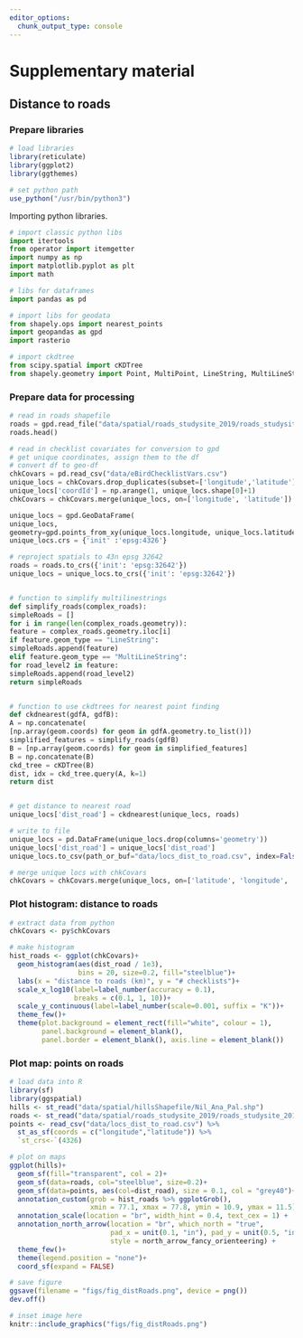 ```yaml
---
editor_options: 
  chunk_output_type: console
---
```


# Supplementary material

## Distance to roads

### Prepare libraries

```r
# load libraries
library(reticulate)
library(ggplot2)
library(ggthemes)

# set python path
use_python("/usr/bin/python3")
```

Importing python libraries.

```python

# import classic python libs
import itertools
from operator import itemgetter
import numpy as np
import matplotlib.pyplot as plt
import math

# libs for dataframes
import pandas as pd

# import libs for geodata
from shapely.ops import nearest_points
import geopandas as gpd
import rasterio

# import ckdtree
from scipy.spatial import cKDTree
from shapely.geometry import Point, MultiPoint, LineString, MultiLineString
```

### Prepare data for processing

```python
# read in roads shapefile
roads = gpd.read_file("data/spatial/roads_studysite_2019/roads_studysite_2019.shp")
roads.head()

# read in checklist covariates for conversion to gpd
# get unique coordinates, assign them to the df
# convert df to geo-df
chkCovars = pd.read_csv("data/eBirdChecklistVars.csv")
unique_locs = chkCovars.drop_duplicates(subset=['longitude','latitude'])[['longitude', 'latitude', 'nSp']]
unique_locs['coordId'] = np.arange(1, unique_locs.shape[0]+1)
chkCovars = chkCovars.merge(unique_locs, on=['longitude', 'latitude'])

unique_locs = gpd.GeoDataFrame(
unique_locs,
geometry=gpd.points_from_xy(unique_locs.longitude, unique_locs.latitude))
unique_locs.crs = {'init' :'epsg:4326'}

# reproject spatials to 43n epsg 32642
roads = roads.to_crs({'init': 'epsg:32642'})
unique_locs = unique_locs.to_crs({'init': 'epsg:32642'})


# function to simplify multilinestrings
def simplify_roads(complex_roads):
simpleRoads = []
for i in range(len(complex_roads.geometry)):
feature = complex_roads.geometry.iloc[i]
if feature.geom_type == "LineString":
simpleRoads.append(feature)
elif feature.geom_type == "MultiLineString":
for road_level2 in feature:
simpleRoads.append(road_level2)
return simpleRoads


# function to use ckdtrees for nearest point finding
def ckdnearest(gdfA, gdfB):
A = np.concatenate(
[np.array(geom.coords) for geom in gdfA.geometry.to_list()])
simplified_features = simplify_roads(gdfB)
B = [np.array(geom.coords) for geom in simplified_features]
B = np.concatenate(B)
ckd_tree = cKDTree(B)
dist, idx = ckd_tree.query(A, k=1)
return dist


# get distance to nearest road
unique_locs['dist_road'] = ckdnearest(unique_locs, roads)

# write to file
unique_locs = pd.DataFrame(unique_locs.drop(columns='geometry'))
unique_locs['dist_road'] = unique_locs['dist_road']
unique_locs.to_csv(path_or_buf="data/locs_dist_to_road.csv", index=False)

# merge unique locs with chkCovars
chkCovars = chkCovars.merge(unique_locs, on=['latitude', 'longitude', 'coordId'])
```

### Plot histogram: distance to roads

```r
# extract data from python
chkCovars <- py$chkCovars

# make histogram
hist_roads <- ggplot(chkCovars)+
  geom_histogram(aes(dist_road / 1e3),
                 bins = 20, size=0.2, fill="steelblue")+
  labs(x = "distance to roads (km)", y = "# checklists")+
  scale_x_log10(label=label_number(accuracy = 0.1), 
                breaks = c(0.1, 1, 10))+
  scale_y_continuous(label=label_number(scale=0.001, suffix = "K"))+
  theme_few()+
  theme(plot.background = element_rect(fill="white", colour = 1),
        panel.background = element_blank(),
        panel.border = element_blank(), axis.line = element_blank())

```

### Plot map: points on roads

```r
# load data into R
library(sf)
library(ggspatial)
hills <- st_read("data/spatial/hillsShapefile/Nil_Ana_Pal.shp")
roads <- st_read("data/spatial/roads_studysite_2019/roads_studysite_2019.shp")
points <- read_csv("data/locs_dist_to_road.csv") %>% 
  st_as_sf(coords = c("longitude","latitude")) %>% 
  `st_crs<-`(4326)

# plot on maps
ggplot(hills)+
  geom_sf(fill="transparent", col = 2)+
  geom_sf(data=roads, col="steelblue", size=0.2)+
  geom_sf(data=points, aes(col=dist_road), size = 0.1, col = "grey40")+
  annotation_custom(grob = hist_roads %>% ggplotGrob(),
                    xmin = 77.1, xmax = 77.8, ymin = 10.9, ymax = 11.5)+
  annotation_scale(location = "br", width_hint = 0.4, text_cex = 1) +
  annotation_north_arrow(location = "br", which_north = "true", 
                         pad_x = unit(0.1, "in"), pad_y = unit(0.5, "in"),
                         style = north_arrow_fancy_orienteering) +
  theme_few()+
  theme(legend.position = "none")+
  coord_sf(expand = FALSE)

# save figure
ggsave(filename = "figs/fig_distRoads.png", device = png())
dev.off()
```

```r
# inset image here
knitr::include_graphics("figs/fig_distRoads.png")

```
